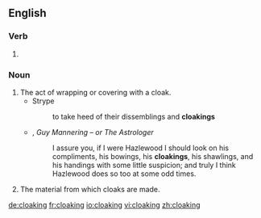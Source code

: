 ==English==

===Verb===
{{head|en|present participle}}

# {{present participle of|cloak|lang=en|nocat=1}}

===Noun===
{{en-noun}}

# The act of wrapping or covering with a cloak.
#* Strype
#*: to take heed of their dissemblings and '''cloakings'''
#* {{w|Sir Walter Scott}}, ''Guy Mannering – or The Astrologer''
#*: I assure you, if I were Hazlewood I should look on his compliments, his bowings, his '''cloakings''', his shawlings, and his handings with some little suspicion; and truly I think Hazlewood does so too at some odd times.
# The material from which cloaks are made.

[[de:cloaking]]
[[fr:cloaking]]
[[io:cloaking]]
[[vi:cloaking]]
[[zh:cloaking]]